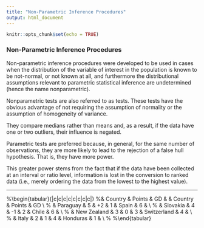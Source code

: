 ```yaml
---
title: "Non-Parametric Inference Procedures"
output: html_document
---
```


```r
knitr::opts_chunk$set(echo = TRUE)
```


### Non-Parametric Inference Procedures
Non-parametric inference procedures were developed to be used in cases when the distribution of the variable of interest in the population is known to be not-normal, or not known at all, and furthermore the distributional assumptions relevant to parametric statistical inference are undetermined (hence the name nonparametric).


Nonparametric tests are also referred to as \textbf{\emph{distribution-free}} tests. These tests have the obvious advantage of not requiring the assumption of normality or the assumption of homogeneity of variance. 

They compare medians rather than means and, as a result, if the data have one or two outliers, their influence is negated.

Parametric tests are preferred because, in general, for the same number of observations, they are more likely to lead to the rejection of a false hull hypothesis. That is, they have more power. 

This greater power stems from the fact that if the data have been collected at an interval or ratio level, information is lost in the conversion to ranked data (i.e., merely ordering the data from the lowest to the highest value).

------------------------------------------------------------------

%\begin{tabular}{|c|c|c|c|c|c|c|c|}
%\hline  & Country & Points & GD &  & Country & Points & GD \\ 
%\hline 1 & Paraguay & 5 & +2 & 1 & Spain & 6 &  \\ 
%\hline 2 & Slovakia & 4 & -1 & 2 & Chile & 6 &  \\ 
%\hline 3 & New Zealand & 3 & 0 & 3 & Switzerland & 4 &  \\ 
%\hline 4 & Italy & 2 & 1 & 4 & Honduras & 1 &  \\ 
%\hline 
%\end{tabular} 
